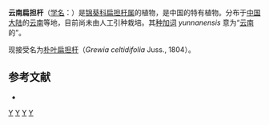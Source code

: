 {{Speciesbox
| genus = Grewia
| species = yunnanensis
| authority = H. T. Chang, 1982
}}

'''云南扁担杆'''（[[学名|学名]]：{{lang|la|''Grewia yunnanensis''}}）是[[锦葵科|锦葵科]][[扁担杆属|扁担杆属]]的植物，是中国的特有植物。分布于[[中国大陆|中国大陆]]的[[云南|云南]]等地，目前尚未由人工引种栽培。其[[种加词|种加词]] ''yunnanensis'' 意为“[[云南|云南]]的”。

现接受名为[[朴叶扁担杆|朴叶扁担杆]]（''Grewia celtidifolia'' Juss., 1804）。

== 参考文献 ==
<div class="references-small">
* {{cite web| url =http://www.bioinfo.cn/db05/KmzwSpecies.php?action=view&id=22471| title =云南扁担杆| work =《中国高等植物数据库全库》| publisher =中国科学院微生物研究所| author =昆明植物研究所| accessdate =2009-02-25| deadurl =yes| archiveurl =https://web.archive.org/web/20160305045551/http://www.bioinfo.cn/db05/KmzwSpecies.php?action=view&id=22471| archivedate =2016-03-05}}
</div>
{{Taxonbar|from=Q10880840}}

[[Category:扁担杆属|Y]]
[[Category:云南植物|Y]]
[[Category:中国特有植物|Y]]
[[Category:1982年描述的植物|Y]]